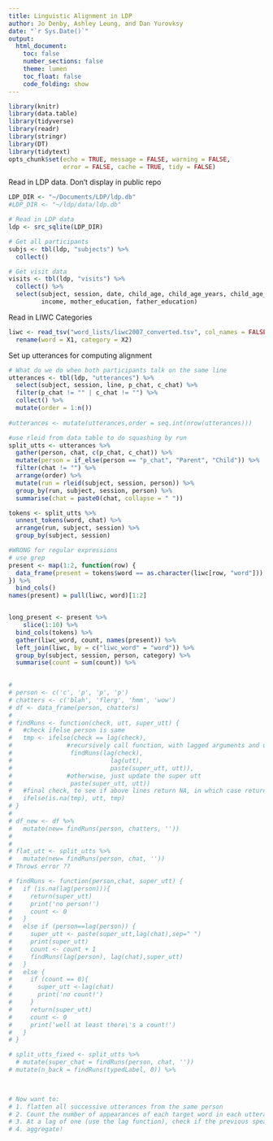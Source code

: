 ```yaml
---
title: Linguistic Alignment in LDP
author: Jo Denby, Ashley Leung, and Dan Yurovksy
date: "`r Sys.Date()`"
output: 
  html_document:
    toc: false
    number_sections: false
    theme: lumen
    toc_float: false
    code_folding: show
---
```


```r
library(knitr)
library(data.table)
library(tidyverse)
library(readr)
library(stringr)
library(DT)
library(tidytext)
opts_chunk$set(echo = TRUE, message = FALSE, warning = FALSE, 
               error = FALSE, cache = TRUE, tidy = FALSE)
```


Read in LDP data. Don't display in public repo
```r
LDP_DIR <- "~/Documents/LDP/ldp.db"
#LDP_DIR <- "~/ldp/data/ldp.db"

# Read in LDP data
ldp <- src_sqlite(LDP_DIR)

# Get all participants
subjs <- tbl(ldp, "subjects") %>%
  collect()

# Get visit data
visits <- tbl(ldp, "visits") %>%
  collect() %>%
  select(subject, session, date, child_age, child_age_years, child_age_months,
         income, mother_education, father_education)
```

Read in LIWC Categories
```r
liwc <- read_tsv("word_lists/liwc2007_converted.tsv", col_names = FALSE) %>%
  rename(word = X1, category = X2)
```

Set up utterances for computing alignment
```r
# What do we do when both participants talk on the same line
utterances <- tbl(ldp, "utterances") %>%
  select(subject, session, line, p_chat, c_chat) %>%
  filter(p_chat != "" | c_chat != "") %>%
  collect() %>%
  mutate(order = 1:n())
  
#utterances <- mutate(utterances,order = seq.int(nrow(utterances)))

#use rleid from data table to do squashing by run
split_utts <- utterances %>%
  gather(person, chat, c(p_chat, c_chat)) %>%
  mutate(person = if_else(person == "p_chat", "Parent", "Child")) %>%
  filter(chat != "") %>%
  arrange(order) %>%
  mutate(run = rleid(subject, session, person)) %>%
  group_by(run, subject, session, person) %>%
  summarise(chat = paste0(chat, collapse = " ")) 

tokens <- split_utts %>%
  unnest_tokens(word, chat) %>%
  arrange(run, subject, session) %>%
  group_by(subject, session)

#WRONG for regular expressions
# use grep
present <- map(1:2, function(row) {
  data_frame(present = tokens$word == as.character(liwc[row, "word"]))
}) %>%
  bind_cols() 
names(present) = pull(liwc, word)[1:2]


long_present <- present %>%
    slice(1:10) %>%
  bind_cols(tokens) %>%
  gather(liwc_word, count, names(present)) %>%
  left_join(liwc, by = c("liwc_word" = "word")) %>%
  group_by(subject, session, person, category) %>%
  summarise(count = sum(count)) %>%
  

# 
# person <- c('c', 'p', 'p', 'p')
# chatters <- c('blah', 'flerg', 'hmm', 'wow')
# df <- data_frame(person, chatters)
# 
# findRuns <- function(check, utt, super_utt) {
#   #check ifelse person is same
#   tmp <- ifelse(check == lag(check),  
#               #recursively call function, with lagged arguments and updated super_utt
#                findRuns(lag(check), 
#                           lag(utt), 
#                           paste(super_utt, utt)), 
#               #otherwise, just update the super utt
#                paste(super_utt, utt))
#   #final check, to see if above lines return NA, in which case return unchanged utt
#   ifelse(is.na(tmp), utt, tmp)
# }
# 
# df_new <- df %>%
#   mutate(new= findRuns(person, chatters, ''))
#   
# 
# flat_utt <- split_utts %>%
#   mutate(new= findRuns(person, chat, ''))
# Throws error ??

# findRuns <- function(person,chat, super_utt) {
#   if (is.na(lag(person))){
#     return(super_utt)
#     print('no person!')
#     count <- 0
#   }
#   else if (person==lag(person)) {
#     super_utt <- paste(super_utt,lag(chat),sep=" ")
#     print(super_utt)
#     count <- count + 1
#     findRuns(lag(person), lag(chat),super_utt)
#   }
#   else {
#     if (count == 0){
#       super_utt <-lag(chat)
#       print('no count!')
#     }
#     return(super_utt)
#     count <- 0
#     print('well at least there\'s a count!')
#   }
# }

# split_utts_fixed <- split_utts %>%
  # mutate(super_chat = findRuns(person, chat, ''))
# mutate(n_back = findRuns(typedLabel, 0)) %>%
  


# Now want to:
# 1. flatten all successive utterances from the same person
# 2. Count the number of appearances of each target word in each utterances
# 3. At a lag of one (use the lag function), check if the previous speaker's utterance contained each word
# 4. aggregate!
```